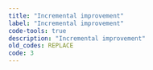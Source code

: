 ```yaml
---
title: "Incremental improvement"
label: "Incremental improvement"
code-tools: true
description: "Incremental improvement"
old_codes: REPLACE
code: 3
---
```

